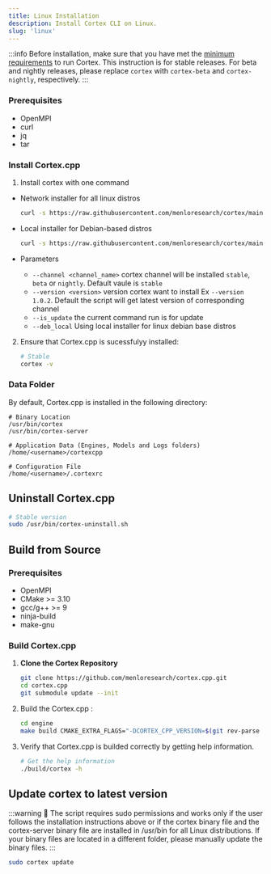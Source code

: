 ```yaml
---
title: Linux Installation
description: Install Cortex CLI on Linux.
slug: 'linux'
---
```




:::info
Before installation, make sure that you have met the [minimum requirements](/docs/installation#minimum-requirements) to run Cortex.
This instruction is for stable releases. For beta and nightly releases, please replace `cortex` with `cortex-beta` and `cortex-nightly`, respectively.
:::

### Prerequisites

- OpenMPI
- curl
- jq
- tar

### Install Cortex.cpp

1. Install cortex with one command

- Network installer for all linux distros
   ```bash
   curl -s https://raw.githubusercontent.com/menloresearch/cortex/main/engine/templates/linux/install.sh | sudo bash -s
   ```

- Local installer for Debian-based distros
   ```bash
   curl -s https://raw.githubusercontent.com/menloresearch/cortex/main/engine/templates/linux/install.sh | sudo bash -s -- --deb_local
   ```

- Parameters
  - `--channel <channel_name>` cortex channel will be installed `stable`, `beta` or `nightly`. Default vaule is `stable`
  - `--version <version>` version cortex want to install Ex `--version 1.0.2`. Default the script will get latest version of corresponding channel
  - `--is_update` the current command run is for update
  - `--deb_local` Using local installer for linux debian base distros

2. Ensure that Cortex.cpp is sucessfulyy installed:
    ```bash
    # Stable
    cortex -v
    ```

### Data Folder

By default, Cortex.cpp is installed in the following directory:

```
# Binary Location
/usr/bin/cortex
/usr/bin/cortex-server

# Application Data (Engines, Models and Logs folders)
/home/<username>/cortexcpp

# Configuration File
/home/<username>/.cortexrc
```

## Uninstall Cortex.cpp

```bash
# Stable version
sudo /usr/bin/cortex-uninstall.sh
```

## Build from Source

### Prerequisites
- OpenMPI
- CMake >= 3.10
- gcc/g++ >= 9
- ninja-build
- make-gnu

### Build Cortex.cpp

1. **Clone the Cortex Repository**
   ```bash
   git clone https://github.com/menloresearch/cortex.cpp.git
   cd cortex.cpp
   git submodule update --init
   ```
2. Build the Cortex.cpp :

    ```bash
    cd engine
    make build CMAKE_EXTRA_FLAGS="-DCORTEX_CPP_VERSION=$(git rev-parse HEAD) -DCMAKE_BUILD_TEST=OFF"
    ```

3. Verify that Cortex.cpp is builded correctly by getting help information.

    ```sh
    # Get the help information
    ./build/cortex -h
    ```

## Update cortex to latest version
:::warning
🚧 The script requires sudo permissions and works only if the user follows the installation instructions above or if the cortex binary file and the cortex-server binary file are installed in /usr/bin for all Linux distributions. If your binary files are located in a different folder, please manually update the binary files.
:::

```bash
sudo cortex update
```
